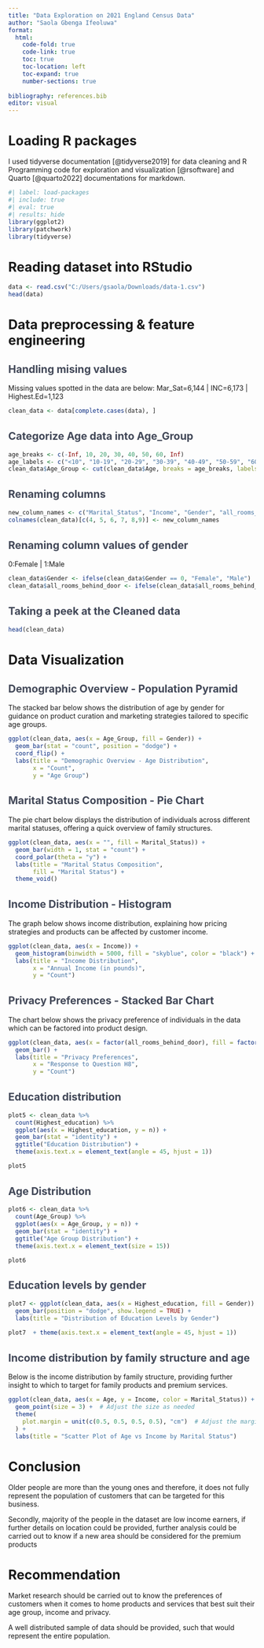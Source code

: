 ```yaml
---
title: "Data Exploration on 2021 England Census Data"
author: "Saola Gbenga Ifeoluwa"
format:
  html:
    code-fold: true
    code-link: true
    toc: true
    toc-location: left
    toc-expand: true
    number-sections: true
    
bibliography: references.bib
editor: visual
---
```


```{=html}
<style>
h1 {
  font-size: 20pt;
}
</style>
```
```{=html}
<style>
h2 {
  color: #424858;
  font-size: 16pt;
}
</style>
```
# Loading R packages

I used tidyverse documentation [@tidyverse2019] for data cleaning and R Programming code for exploration and visualization [@rsoftware] and Quarto [@quarto2022] documentations for markdown.

```r
#| label: load-packages
#| include: true
#| eval: true
#| results: hide
library(ggplot2)
library(patchwork)
library(tidyverse)
```

# Reading dataset into RStudio

```r
data <- read.csv("C:/Users/gsaola/Downloads/data-1.csv")
head(data)
```

# Data preprocessing & feature engineering

## Handling mising values

Missing values spotted in the data are below: Mar_Sat=6,144 \| INC=6,173 \| Highest.Ed=1,123

```r
clean_data <- data[complete.cases(data), ]
```

## Categorize Age data into Age_Group

```r

age_breaks <- c(-Inf, 10, 20, 30, 40, 50, 60, Inf)
age_labels <- c("<10", "10-19", "20-29", "30-39", "40-49", "50-59", "60+")
clean_data$Age_Group <- cut(clean_data$Age, breaks = age_breaks, labels = age_labels, right = FALSE)
```

## Renaming columns

```r
new_column_names <- c("Marital_Status", "Income", "Gender", "all_rooms_behind_door", "Ethnicity", "Highest_education")
colnames(clean_data)[c(4, 5, 6, 7, 8,9)] <- new_column_names
```

## Renaming column values of gender

0:Female \| 1:Male

```r
clean_data$Gender <- ifelse(clean_data$Gender == 0, "Female", "Male")
clean_data$all_rooms_behind_door <- ifelse(clean_data$all_rooms_behind_door == 0, "Yes", "No")
```

## Taking a peek at the Cleaned data

```r
head(clean_data)
```

# Data Visualization

## Demographic Overview - Population Pyramid

The stacked bar below shows the distribution of age by gender for guidance on product curation and marketing strategies tailored to specific age groups.

```r
ggplot(clean_data, aes(x = Age_Group, fill = Gender)) +
  geom_bar(stat = "count", position = "dodge") +
  coord_flip() +
  labs(title = "Demographic Overview - Age Distribution",
       x = "Count",
       y = "Age Group")
```

## Marital Status Composition - Pie Chart

The pie chart below displays the distribution of individuals across different marital statuses, offering a quick overview of family structures.

```r
ggplot(clean_data, aes(x = "", fill = Marital_Status)) +
  geom_bar(width = 1, stat = "count") +
  coord_polar(theta = "y") +
  labs(title = "Marital Status Composition",
       fill = "Marital Status") +
  theme_void()
```

## Income Distribution - Histogram

The graph below shows income distribution, explaining how pricing strategies and products can be affected by customer income.

```r
ggplot(clean_data, aes(x = Income)) +
  geom_histogram(binwidth = 5000, fill = "skyblue", color = "black") +
  labs(title = "Income Distribution",
       x = "Annual Income (in pounds)",
       y = "Count")
```

## Privacy Preferences - Stacked Bar Chart

The chart below shows the privacy preference of individuals in the data which can be factored into product design.

```r
ggplot(clean_data, aes(x = factor(all_rooms_behind_door), fill = factor(all_rooms_behind_door))) +
  geom_bar() +
  labs(title = "Privacy Preferences",
       x = "Response to Question H8",
       y = "Count")
```

## Education distribution

```r
plot5 <- clean_data %>%
  count(Highest_education) %>%
  ggplot(aes(x = Highest_education, y = n)) +
  geom_bar(stat = "identity") +
  ggtitle("Education Distribution") +
  theme(axis.text.x = element_text(angle = 45, hjust = 1))

plot5
```

## Age Distribution

```r
plot6 <- clean_data %>%
  count(Age_Group) %>%
  ggplot(aes(x = Age_Group, y = n)) +
  geom_bar(stat = "identity") +
  ggtitle("Age Group Distribution") +
  theme(axis.text.x = element_text(size = 15))

plot6
```

## Education levels by gender

```r
plot7 <- ggplot(clean_data, aes(x = Highest_education, fill = Gender)) +
  geom_bar(position = "dodge", show.legend = TRUE) +
  labs(title = "Distribution of Education Levels by Gender")

plot7  + theme(axis.text.x = element_text(angle = 45, hjust = 1))
```

## Income distribution by family structure and age

Below is the income distribution by family structure, providing further insight to which to target for family products and premium services.

```r
ggplot(clean_data, aes(x = Age, y = Income, color = Marital_Status)) +
  geom_point(size = 3) +  # Adjust the size as needed
  theme(
    plot.margin = unit(c(0.5, 0.5, 0.5, 0.5), "cm")  # Adjust the margins as needed
  ) +
  labs(title = "Scatter Plot of Age vs Income by Marital Status")
```

# Conclusion

Older people are more than the young ones and therefore, it does not fully represent the population of customers that can be targeted for this business.

Secondly, majority of the people in the dataset are low income earners, if further details on location could be provided, further analysis could be carried out to know if a new area should be considered for the premium products

# Recommendation

Market research should be carried out to know the preferences of customers when it comes to home products and services that best suit their age group, income and privacy.

A well distributed sample of data should be provided, such that would represent the entire population.

```references
```
